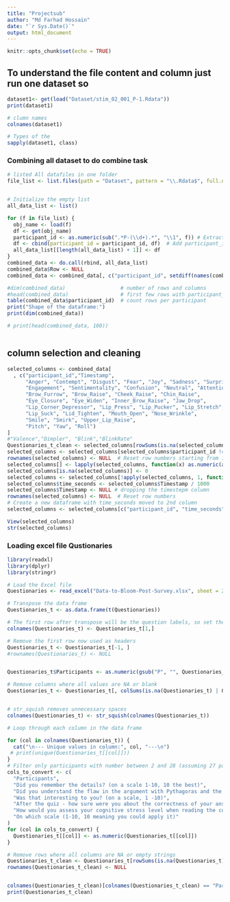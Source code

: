 ```yaml
---
title: "Projectsub"
author: "Md Farhad Hossain"
date: "`r Sys.Date()`"
output: html_document
---
```


```r
knitr::opts_chunk$set(echo = TRUE)
```

## To understand the file content and column just run one dataset so 
```r
dataset1<- get(load("Dataset/stim_02_001_P-1.Rdata"))
print(dataset1)

# clumn names 
colnames(dataset1)            

# Types of the 
sapply(dataset1, class)
```


### Combining all dataset to do combine task 
```r
# listed All datafiles in one folder 
file_list <- list.files(path = "Dataset", pattern = "\\.Rdata$", full.names = TRUE)


# Initialize the empty list 
all_data_list <- list()

for (f in file_list) {
  obj_name <- load(f)
  df <- get(obj_name)
  participant_id <- as.numeric(sub(".*P-(\\d+).*", "\\1", f)) # Extracting the perticipent id from the file
  df <- cbind(participant_id = participant_id, df)  # Add participant_id as first column
  all_data_list[[length(all_data_list) + 1]] <- df
}
combined_data <- do.call(rbind, all_data_list)
combined_data$Row <- NULL
combined_data <- combined_data[, c("participant_id", setdiff(names(combined_data), "participant_id"))]

#dim(combined_data)                  # number of rows and columns
#head(combined_data)                 # first few rows with participant_id
table(combined_data$participant_id)  # count rows per participant
print("Shape of the dataframe:")
print(dim(combined_data))

# print(head(combined_data, 100))



```
## column selection and cleaning
```r

selected_columns <- combined_data[
  , c("participant_id","Timestamp",
      "Anger", "Contempt", "Disgust", "Fear", "Joy", "Sadness", "Surprise",
      "Engagement", "Sentimentality", "Confusion", "Neutral", "Attention",
      "Brow_Furrow", "Brow_Raise", "Cheek_Raise", "Chin_Raise",
      "Eye_Closure", "Eye_Widen", "Inner_Brow_Raise", "Jaw_Drop",
      "Lip_Corner_Depressor", "Lip_Press", "Lip_Pucker", "Lip_Stretch",
      "Lip_Suck", "Lid_Tighten", "Mouth_Open", "Nose_Wrinkle",
      "Smile", "Smirk", "Upper_Lip_Raise",
      "Pitch", "Yaw", "Roll")
]
#"Valence","Dimpler", "Blink","BlinkRate"
Questionaries_t_clean <- selected_columns[rowSums(is.na(selected_columns) | selected_columns == "") != ncol(selected_columns), ]
selected_columns <- selected_columns[selected_columns$participant_id != 1, ]
rownames(selected_columns) <- NULL  # Reset row numbers starting from 1
selected_columns[] <- lapply(selected_columns, function(x) as.numeric(as.character(x)))
selected_columns[is.na(selected_columns)] <- 0
selected_columns <- selected_columns[!apply(selected_columns, 1, function(row) any(row == 0)), ]
selected_columns$time_seconds <- selected_columns$Timestamp / 1000
selected_columns$Timestamp <- NULL # dropping the timestepm column 
rownames(selected_columns) <- NULL  # Reset row numbers
# Create a new dataframe with time_seconds moved to 2nd column
selected_columns <- selected_columns[c("participant_id", "time_seconds", setdiff(names(selected_columns), c("participant_id", "time_seconds")))]

View(selected_columns)
str(selected_columns)


```


### Loading excel file Qustionaries 
```r
library(readxl)
library(dplyr)
library(stringr)

# Load the Excel file
Questionaries <- read_excel("Data-to-Bloom-Post-Survey.xlsx", sheet = 2)

# Transpose the data frame
Questionaries_t <- as.data.frame(t(Questionaries))

# The first row after transpose will be the question labels, so set them as column names
colnames(Questionaries_t) <- Questionaries_t[1,]

# Remove the first row now used as headers
Questionaries_t <- Questionaries_t[-1, ]
#rownames(Questionaries_t) <- NULL


Questionaries_t$Participants <- as.numeric(gsub("P", "", Questionaries_t$Participants))

# Remove columns where all values are NA or blank
Questionaries_t <- Questionaries_t[, colSums(is.na(Questionaries_t) | Questionaries_t == "") < nrow(Questionaries_t)]


# str_squish removes unnecessary spaces
colnames(Questionaries_t) <- str_squish(colnames(Questionaries_t))

# Loop through each column in the data frame

for (col in colnames(Questionaries_t)) {
  cat("\n--- Unique values in column:", col, "---\n")
 # print(unique(Questionaries_t[[col]]))
}
# Filter only participants with number between 2 and 28 (assuming 27 participants starting from P2)
cols_to_convert <- c(
  "Participants",
  "Did you remember the details? (on a scale 1-10, 10 the best)",
  "Did you understand the flaw in the argument with Pythagoras and the measuring tape? (scale 1-10)",
  "Was that interesting to you? (on a scale, 1 -10)",
  "After the quiz - how sure were you about the correctness of your answers?",
  "How would you assess your cognitive stress level when reading the cosine-explanation?",
  "On which scale (1-10, 10 meaning you could apply it)"
)
for (col in cols_to_convert) {
  Questionaries_t[[col]] <- as.numeric(Questionaries_t[[col]])
}

# Remove rows where all columns are NA or empty strings
Questionaries_t_clean <- Questionaries_t[rowSums(is.na(Questionaries_t) | Questionaries_t == "") != ncol(Questionaries_t), ]
rownames(Questionaries_t_clean) <- NULL


colnames(Questionaries_t_clean)[colnames(Questionaries_t_clean) == "Participants"] <- "participant_id" # changing the name of participent to participent_id 
print(Questionaries_t_clean)



```




